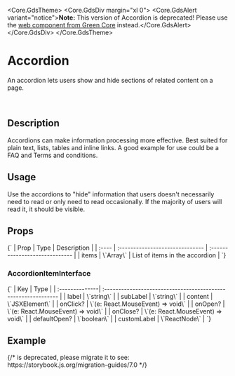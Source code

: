 

<Meta of={AccordionStories} />

<Core.GdsTheme>
  <Core.GdsDiv margin="xl 0">
    <Core.GdsAlert variant="notice">**Note:** This version of Accordion is deprecated! Please use the [web component from Green Core](https://storybook.seb.io/latest/core/?path=/docs/components-details--docs) instead.</Core.GdsAlert>
  </Core.GdsDiv>
</Core.GdsTheme>

# Accordion

An accordion lets users show and hide sections of related content on a page.

<Story of={AccordionStories.Default} />

<br />

## Description

Accordions can make information processing more effective. Best suited for plain text, lists, tables and inline links. A good example for use could be a FAQ and Terms and conditions.

## Usage

Use the accordions to "hide" information that users doesn't necessarily need to read or only need to read occasionally. If the majority of users will read it, it should be visible.

## Props

<Markdown>
  {`
  | Prop  | Type                            | Description                    |
  | :---- | :------------------------------ | :----------------------------- |
  | items | \`Array<AccordionItemInterface>\` | List of items in the accordion |
  `}
</Markdown>

### AccordionItemInterface

<Markdown>
  {`
  | Key            | Type                                                           |
  | :--------------| :------------------------------------------------------------- |
  | label          | \`string\`                                                       |
  | subLabel       | \`string\`                                                       |
  | content        | \`JSXElement\`                                                   |
  | onClick?       | \`(e: React.MouseEvent<HTMLButtonElement, MouseEvent>) => void\` |
  | onOpen?        | \`(e: React.MouseEvent<HTMLButtonElement, MouseEvent>) => void\` |
  | onClose?       | \`(e: React.MouseEvent<HTMLButtonElement, MouseEvent>) => void\` |
  | defaultOpen?   | \`boolean\` |
  | customLabel    | \`ReactNode\`                                                 |
  `}
</Markdown>

## Example

<Canvas>
  {/* <Story id="components-accordion--accordion" /> is deprecated, please migrate it to <Story of={referenceToStory} /> see: https://storybook.js.org/migration-guides/7.0 */}

  <Story id="components-accordion--accordion" />
</Canvas>
